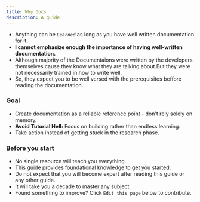```yaml
---
title: Why Docs
description: A guide.
---
```


- Anything can be *`Learned`* as long as you have well written documentation for it.
- **I cannot emphasize enough the importance of having well-written documentation.**
- Although majority of the Documentaions were written by the developers themselves cause they know what they are talking about.But they were not necessarily trained in how to write well.
- So, they expect you to be well versed with the prerequisites beffore reading the documentation.

### Goal 

- Create documentation as a reliable reference point - don't rely solely on memory.
- **Avoid Tutorial Hell:** Focus on building rather than endless learning.
- Take action instead of getting stuck in the research phase.

### Before you start

- No single resource will teach you everything.
- This guide provides foundational knowledge to get you started.
- Do not expect that you will become expert after reading this guide or any other guide.
- It will take you a decade to master any subject.
- Found something to improve? Click `Edit this page` below to contribute.